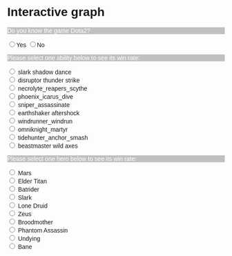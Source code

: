 # Interactive graph

<style>
  * {
    font-family: sans-serif;
  }
</style> 


<p id="dota" style="background-color: silver; color: white;">
   Do you know the game Dota2?</p>
<input type="radio" name="dota_1" value="Yes">Yes</input>
<input type="radio" name="dota_2" value="No">No</input>

<div id="result"></div>
<p id="dota" style="background-color: silver; color: white;">
   Please select one ability below to see its win rate:</p>
   
<input type="radio" name="ability" value="Yes" id="A"> slark shadow dance</input><br>
<input type="radio" name="ability" value="Yes" id="C"> disruptor thunder strike</input><br>
<input type="radio" name="ability" value="Yes" id="F"> necrolyte_reapers_scythe</input><br>
<input type="radio" name="ability" value="Yes" id="G"> phoenix_icarus_dive</input><br>
<input type="radio" name="ability" value="Yes" id="H"> sniper_assassinate</input><br>
<input type="radio" name="ability" value="Yes" id="D"> earthshaker aftershock</input><br>
<input type="radio" name="ability" value="Yes" id="E"> windrunner_windrun</input><br>
<input type="radio" name="ability" value="Yes" id="I"> omniknight_martyr</input><br>
<input type="radio" name="ability" value="Yes" id="J"> tidehunter_anchor_smash</input><br>
<input type="radio" name="ability" value="Yes" id="B"> beastmaster wild axes</input><br>

<div id="plot"></div>
<p></p>

<p id="dota" style="background-color: silver; color: white;">
   Please select one hero below to see its win rate:</p>

<input type="radio" name="ability" value="Yes" id="1"> Mars</input><br>
<input type="radio" name="ability" value="Yes" id="3"> Elder Titan</input><br>
<input type="radio" name="ability" value="Yes" id="5"> Batrider</input><br>
<input type="radio" name="ability" value="Yes" id="7"> Slark</input><br>
<input type="radio" name="ability" value="Yes" id="4"> Lone Druid</input><br>
<input type="radio" name="ability" value="Yes" id="8"> Zeus</input><br>
<input type="radio" name="ability" value="Yes" id="9"> Broodmother</input><br>
<input type="radio" name="ability" value="Yes" id="6"> Phantom Assassin</input><br>
<input type="radio" name="ability" value="Yes" id="10"> Undying</input><br>
<input type="radio" name="ability" value="Yes" id="2"> Bane</input><br>

<div id="plot_2"></div>

<script src="https://cdn.jsdelivr.net/npm/d3@7"></script>
<script src="scripts/myscript.js"></script>


